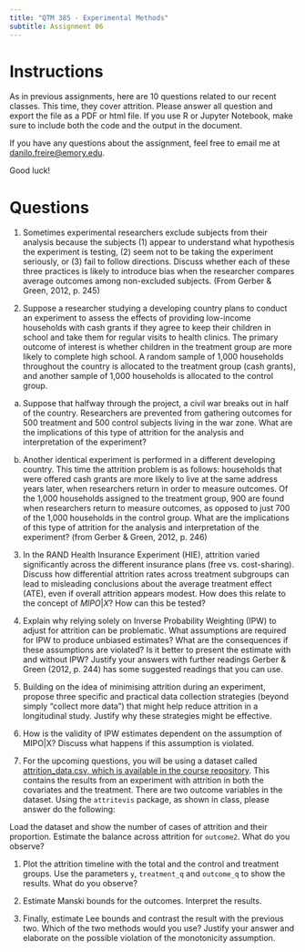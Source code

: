 ```yaml
---
title: "QTM 385 - Experimental Methods"
subtitle: Assignment 06
---
```


# Instructions

As in previous assignments, here are 10 questions related to our recent classes. This time, they cover attrition. Please answer all question and export the file as a PDF or html file. If you use R or Jupyter Notebook, make sure to include both the code and the output in the document.

If you have any questions about the assignment, feel free to email me at <danilo.freire@emory.edu>.

Good luck!

# Questions 

1. Sometimes experimental researchers exclude subjects from their analysis because the subjects (1) appear to understand what hypothesis the experiment is testing, (2) seem not to be taking the experiment seriously, or (3) fail to follow directions. Discuss whether each of these three practices is likely to introduce bias when the researcher compares average outcomes among non-excluded subjects. (From Gerber & Green, 2012, p. 245)

2. Suppose a researcher studying a developing country plans to conduct an experiment to assess the effects of providing low-income households with cash grants if they agree to keep their children in school and take them for regular visits to health clinics. The primary outcome of interest is whether children in the treatment group are more likely to complete high school. A random sample of 1,000 households throughout the country is allocated to the treatment group (cash grants), and another sample of 1,000 households is allocated to the control group.

(a) Suppose that halfway through the project, a civil war breaks out in half of the country. Researchers are prevented from gathering outcomes for 500 treatment and 500 control subjects living in the war zone. What are the implications of this type of attrition for the analysis and interpretation of the experiment?

(b) Another identical experiment is performed in a different developing country. This time the attrition problem is as follows: households that were offered cash grants are more likely to live at the same address years later, when researchers return in order to measure outcomes. Of the 1,000 households assigned to the treatment group, 900 are found when researchers return to measure outcomes, as opposed to just 700 of the 1,000 households in the control group. What are the implications of this type of attrition for the analysis and interpretation of the experiment? (from Gerber & Green, 2012, p. 246)

3. In the RAND Health Insurance Experiment (HIE), attrition varied significantly across the different insurance plans (free vs. cost-sharing). Discuss how differential attrition rates across treatment subgroups can lead to misleading conclusions about the average treatment effect (ATE), even if overall attrition appears modest. How does this relate to the concept of $MIPO|X$? How can this be tested?

4. Explain why relying solely on Inverse Probability Weighting (IPW) to adjust for attrition can be problematic. What assumptions are required for IPW to produce unbiased estimates? What are the consequences if these assumptions are violated? Is it better to present the estimate with and without IPW? Justify your answers with further readings Gerber & Green (2012, p. 244) has some suggested readings that you can use.

5. Building on the idea of minimising attrition during an experiment, propose three specific and practical data collection strategies (beyond simply "collect more data") that might help reduce attrition in a longitudinal study. Justify why these strategies might be effective.

6. How is the validity of IPW estimates dependent on the assumption of MIPO|X? Discuss what happens if this assumption is violated.

7. For the upcoming questions, you will be using a dataset called [attrition_data.csv, which is available in the course repository](https://github.com/danilofreire/qtm385/blob/main/assignments/06-assignment/attrition_data.csv). This contains the results from an experiment with attrition in both the covariates and the treatment. There are two outcome variables in the dataset. Using the `attritevis` package, as shown in class, please answer do the following:

Load the dataset and show the number of cases of attrition and their proportion. Estimate the balance across attrition for `outcome2`. What do you observe?

1. Plot the attrition timeline with the total and the control and treatment groups. Use the parameters `y`, `treatment_q` and `outcome_q` to show the results. What do you observe?

2. Estimate Manski bounds for the outcomes. Interpret the results.

3.   Finally, estimate Lee bounds and contrast the result with the previous two. Which of the two methods would you use? Justify your answer and elaborate on the possible violation of the monotonicity assumption.
